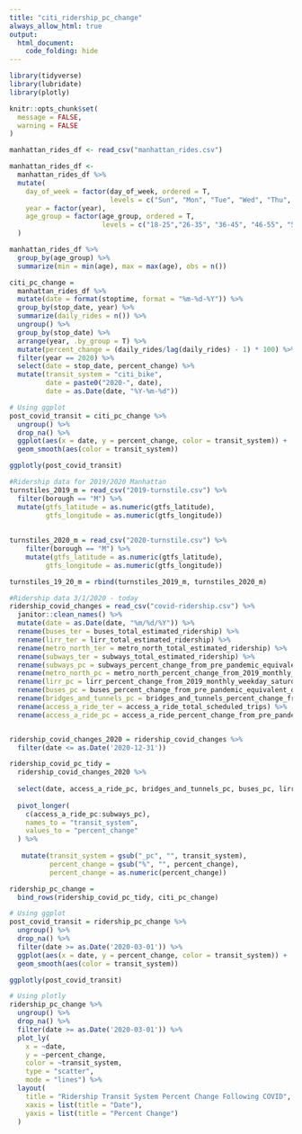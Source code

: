 ```yaml
---
title: "citi_ridership_pc_change"
always_allow_html: true
output:
  html_document:
    code_folding: hide
---
```


```r
library(tidyverse)
library(lubridate)
library(plotly)

knitr::opts_chunk$set(
  message = FALSE, 
  warning = FALSE
)
```

```r
manhattan_rides_df <- read_csv("manhattan_rides.csv")

manhattan_rides_df <-
  manhattan_rides_df %>% 
  mutate(
    day_of_week = factor(day_of_week, ordered = T, 
                         levels = c("Sun", "Mon", "Tue", "Wed", "Thu", "Fri", "Sat")), 
    year = factor(year), 
    age_group = factor(age_group, ordered = T,
                       levels = c("18-25","26-35", "36-45", "46-55", "56-65", "66-85"))
  )

manhattan_rides_df %>% 
  group_by(age_group) %>% 
  summarize(min = min(age), max = max(age), obs = n())
```

```r
citi_pc_change = 
  manhattan_rides_df %>% 
  mutate(date = format(stoptime, format = "%m-%d-%Y")) %>% 
  group_by(stop_date, year) %>% 
  summarize(daily_rides = n()) %>% 
  ungroup() %>% 
  group_by(stop_date) %>% 
  arrange(year, .by_group = T) %>% 
  mutate(percent_change = (daily_rides/lag(daily_rides) - 1) * 100) %>%
  filter(year == 2020) %>% 
  select(date = stop_date, percent_change) %>% 
  mutate(transit_system = "citi_bike",
         date = paste0("2020-", date),
         date = as.Date(date, "%Y-%m-%d"))
```



```r
# Using ggplot
post_covid_transit = citi_pc_change %>% 
  ungroup() %>% 
  drop_na() %>% 
  ggplot(aes(x = date, y = percent_change, color = transit_system)) +
  geom_smooth(aes(color = transit_system))

ggplotly(post_covid_transit)
```

```r
#Ridership data for 2019/2020 Manhattan
turnstiles_2019_m = read_csv("2019-turnstile.csv") %>% 
  filter(borough == "M") %>% 
  mutate(gtfs_latitude = as.numeric(gtfs_latitude),
         gtfs_longitude = as.numeric(gtfs_longitude))
  
  
turnstiles_2020_m = read_csv("2020-turnstile.csv") %>% 
    filter(borough == "M") %>% 
    mutate(gtfs_latitude = as.numeric(gtfs_latitude),
         gtfs_longitude = as.numeric(gtfs_longitude))

turnstiles_19_20_m = rbind(turnstiles_2019_m, turnstiles_2020_m)

#Ridership data 3/1/2020 - today
ridership_covid_changes = read_csv("covid-ridership.csv") %>% 
  janitor::clean_names() %>% 
  mutate(date = as.Date(date, "%m/%d/%Y")) %>% 
  rename(buses_ter = buses_total_estimated_ridership) %>% 
  rename(lirr_ter = lirr_total_estimated_ridership) %>% 
  rename(metro_north_ter = metro_north_total_estimated_ridership) %>% 
  rename(subways_ter = subways_total_estimated_ridership) %>% 
  rename(subways_pc = subways_percent_change_from_pre_pandemic_equivalent_day) %>% 
  rename(metro_north_pc = metro_north_percent_change_from_2019_monthly_weekday_saturday_sunday_average) %>% 
  rename(lirr_pc = lirr_percent_change_from_2019_monthly_weekday_saturday_sunday_average) %>% 
  rename(buses_pc = buses_percent_change_from_pre_pandemic_equivalent_day) %>% 
  rename(bridges_and_tunnels_pc = bridges_and_tunnels_percent_change_from_pre_pandemic_equivalent_day) %>% 
  rename(access_a_ride_ter = access_a_ride_total_scheduled_trips) %>% 
  rename(access_a_ride_pc = access_a_ride_percent_change_from_pre_pandemic_equivalent_day)


ridership_covid_changes_2020 = ridership_covid_changes %>% 
  filter(date <= as.Date('2020-12-31'))

ridership_covid_pc_tidy = 
  ridership_covid_changes_2020 %>% 
  
  select(date, access_a_ride_pc, bridges_and_tunnels_pc, buses_pc, lirr_pc, metro_north_pc, subways_pc) %>% 
  
  pivot_longer(
    c(access_a_ride_pc:subways_pc), 
    names_to = "transit_system",
    values_to = "percent_change"
  ) %>% 
  
   mutate(transit_system = gsub("_pc", "", transit_system),
          percent_change = gsub("%", "", percent_change),
          percent_change = as.numeric(percent_change))
```

```r
ridership_pc_change = 
  bind_rows(ridership_covid_pc_tidy, citi_pc_change)
```

```r
# Using ggplot
post_covid_transit = ridership_pc_change %>% 
  ungroup() %>% 
  drop_na() %>% 
  filter(date >= as.Date('2020-03-01')) %>% 
  ggplot(aes(x = date, y = percent_change, color = transit_system)) +
  geom_smooth(aes(color = transit_system))

ggplotly(post_covid_transit)

# Using plotly 
ridership_pc_change %>% 
  ungroup() %>% 
  drop_na() %>% 
  filter(date >= as.Date('2020-03-01')) %>% 
  plot_ly(
    x = ~date, 
    y = ~percent_change, 
    color = ~transit_system,
    type = "scatter",
    mode = "lines") %>% 
  layout(
    title = "Ridership Transit System Percent Change Following COVID",
    xaxis = list(title = "Date"),
    yaxis = list(title = "Percent Change")
  )
```

